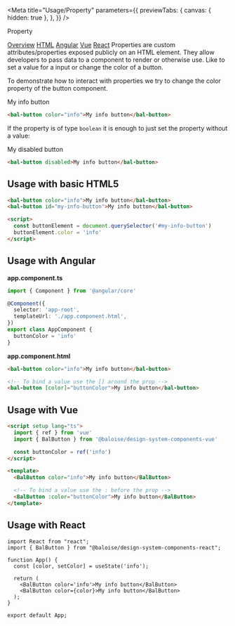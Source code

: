 
<Meta
  title="Usage/Property"
  parameters={{
    previewTabs: {
      canvas: { hidden: true },
    },
  }}
/>

<bal-doc-banner id="overview" subtitle="Usage">Property</bal-doc-banner>

<bal-doc-tabs>
  <a href="#overview">Overview</a>
  <a href="#usage-with-basic-html5">HTML</a>
  <a href="#usage-with-angular">Angular</a>
  <a href="#usage-with-vue">Vue</a>
  <a href="#usage-with-react">React</a>
</bal-doc-tabs>

<bal-doc-lead>
  Properties are custom attributes/properties exposed publicly on an HTML element. They allow developers to pass data to
  a component to render or otherwise use. Like to set a value for a input or change the color of a button.
</bal-doc-lead>

To demonstrate how to interact with properties we try to change the color property of the button component.

<Canvas withSource="none">
  <bal-app>
    <bal-button color="info">My info button</bal-button>
  </bal-app>
</Canvas>

```html
<bal-button color="info">My info button</bal-button>
```

If the property is of type `boolean` it is enough to just set the property without a value:

<Canvas withSource="none">
  <bal-app>
    <bal-button disabled>My disabled button</bal-button>
  </bal-app>
</Canvas>

```html
<bal-button disabled>My info button</bal-button>
```

## Usage with basic HTML5

```html
<bal-button color="info">My info button</bal-button>
<bal-button id="my-info-button">My info button</bal-button>

<script>
  const buttonElement = document.querySelector('#my-info-button')
  buttonElement.color = 'info'
</script>
```

## Usage with Angular

**app.component.ts**

```ts
import { Component } from '@angular/core'

@Component({
  selector: 'app-root',
  templateUrl: './app.component.html',
})
export class AppComponent {
  buttonColor = 'info'
}
```

**app.component.html**

```html
<bal-button color="info">My info button</bal-button>

<!-- To bind a value use the [] around the prop -->
<bal-button [color]="buttonColor">My info button</bal-button>
```

## Usage with Vue

```html
<script setup lang="ts">
  import { ref } from 'vue'
  import { BalButton } from '@baloise/design-system-components-vue'

  const buttonColor = ref('info')
</script>

<template>
  <BalButton color="info">My info button</BalButton>

  <!-- To bind a value use the : before the prop -->
  <BalButton :color="buttonColor">My info button</BalButton>
</template>
```

## Usage with React

```tsx
import React from "react";
import { BalButton } from "@baloise/design-system-components-react";

function App() {
  const [color, setColor] = useState('info');

  return (
    <BalButton color='info'>My info button</BalButton>
    <BalButton color={color}>My info button</BalButton>
  );
}

export default App;
```

<bal-doc-github link="/stories/usage/02-property.stories.mdx"></bal-doc-github>
